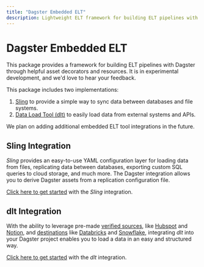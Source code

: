 ```yaml
---
title: "Dagster Embedded ELT"
description: Lightweight ELT framework for building ELT pipelines with Dagster, through helpful pre-built assets and resources
---
```


# Dagster Embedded ELT

This package provides a framework for building ELT pipelines with Dagster through helpful asset decorators and resources. It is in experimental development, and we'd love to hear your feedback.

This package includes two implementations:

1. <a href="https://slingdata.io">Sling</a> to provide a simple way to sync data
   between databases and file systems.
2. <a href="https://dlthub.com">Data Load Tool (dlt)</a> to easily load data from
   external systems and APIs.

We plan on adding additional embedded ELT tool integrations in the future.

## Sling Integration

_Sling_ provides an easy-to-use YAML configuration layer for loading data from files, replicating data between databases, exporting custom SQL queries to cloud storage, and much more. The Dagster integration allows you to derive Dagster assets from a replication configuration file.

[Click here to get started](/integrations/dagster-embedded-elt/sling) with the _Sling_ integration.

## dlt Integration

With the ability to leverage pre-made [verified sources](https://dlthub.com/docs/dlt-ecosystem/verified-sources/), like [Hubspot](https://dlthub.com/docs/dlt-ecosystem/verified-sources/hubspot) and [Notion](https://dlthub.com/docs/dlt-ecosystem/verified-sources/notion), and [destinations](https://dlthub.com/docs/dlt-ecosystem/destinations/) like [Databricks](https://dlthub.com/docs/dlt-ecosystem/destinations/databricks) and [Snowflake](https://dlthub.com/docs/dlt-ecosystem/destinations/snowflake), integrating _dlt_ into your Dagster project enables you to load a data in an easy and structured way.

[Click here to get started](/integrations/dagster-embedded-elt/dlt) with the _dlt_ integration.
